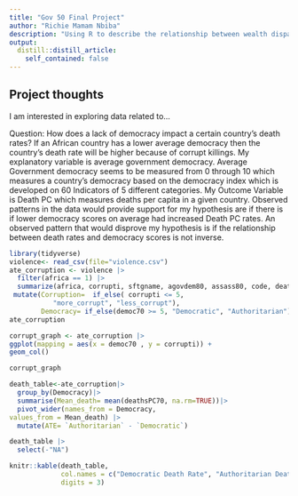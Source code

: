 ```yaml
---
title: "Gov 50 Final Project"
author: "Richie Mamam Nbiba"
description: "Using R to describe the relationship between wealth disparities and mortality rates in regards of health care access."
output:
  distill::distill_article:
    self_contained: false
---
```




## Project thoughts

I am interested in exploring data related to...

Question: How does a lack of democracy impact a certain country’s death rates?
If an African country has a lower average democracy then the country’s death rate will be higher because of corrupt killings. My explanatory variable is average government democracy. Average Government democracy seems to be measured from 0 through 10 which measures a country’s democracy based on the democracy index which is developed on 60 Indicators of 5 different categories. My Outcome Variable is Death PC which measures deaths per capita in a given country. Observed patterns in the data would provide support for my hypothesis are if there is if lower democracy scores on average had increased Death PC rates.  An observed pattern that would disprove my hypothesis is if the relationship between death rates and democracy scores is not inverse. 

```r
library(tidyverse)
violence<- read_csv(file="violence.csv")
ate_corruption <- violence |>
  filter(africa == 1) |>
  summarize(africa, corrupti, sftgname, agovdem80, assass80, code, deathsPC80, democ70, deathsPC70, na.rm=TRUE) |>
 mutate(Corruption=  if_else( corrupti <= 5, 
           "more_corrupt", "less_corrupt"),
        Democracy= if_else(democ70 >= 5, "Democratic", "Authoritarian"))
ate_corruption

corrupt_graph <- ate_corruption |>
ggplot(mapping = aes(x = democ70 , y = corrupti)) +
geom_col()

corrupt_graph

death_table<-ate_corruption|>
  group_by(Democracy)|>
  summarise(Mean_death= mean(deathsPC70, na.rm=TRUE))|>
  pivot_wider(names_from = Democracy,
values_from = Mean_death) |>
  mutate(ATE= `Authoritarian` - `Democratic`) 

death_table |>
  select(-"NA")

knitr::kable(death_table, 
             col.names = c("Democratic Death Rate", "Authoritarian Death Rate", "NA", "ATE"),
             digits = 3) 
```




